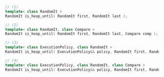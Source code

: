 ```cpp
// (1)
template< class RandomIt >
RandomIt is_heap_until( RandomIt first, RandomIt last );

// (2)
template< class RandomIt, class Compare >
RandomIt is_heap_until( RandomIt first, RandomIt last, Compare comp );

// (3)
template< class ExecutionPolicy, class RandomIt >
RandomIt is_heap_until( ExecutionPolicy&& policy, RandomIt first, RandomIt last );

// (4)
template< class ExecutionPolicy, class RandomIt, class Compare >
RandomIt is_heap_until( ExecutionPolicy&& policy, RandomIt first, RandomIt last, Compare comp );
```
